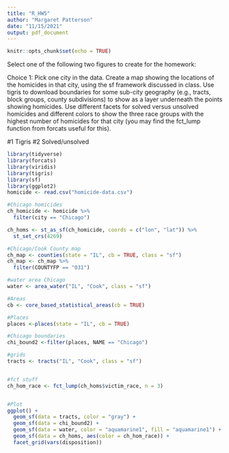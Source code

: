 ```yaml
---
title: "R_HW5"
author: "Margaret Patterson"
date: "11/15/2021"
output: pdf_document
---
```


```r
knitr::opts_chunk$set(echo = TRUE)
```

Select one of the following two figures to create for the homework:

Choice 1: Pick one city in the data. Create a map showing the locations of the homicides in that city, using the sf framework discussed in class. Use tigris to download boundaries for some sub-city geography (e.g., tracts, block groups, county subdivisions) to show as a layer underneath the points showing homicides. Use different facets for solved versus unsolved homicides and different colors to show the three race groups with the highest number of homicides for that city (you may find the fct_lump function from forcats useful for this).

#1 Tigris
#2 Solved/unsolved

```r
library(tidyverse)
library(forcats)
library(viridis)
library(tigris)
library(sf)
library(ggplot2)
homicide <- read.csv("homicide-data.csv")

#Chicago homicides
ch_homicide <- homicide %>%
  filter(city == "Chicago")

ch_homs <- st_as_sf(ch_homicide, coords = c("lon", "lat")) %>%
  st_set_crs(4269)

#Chicago/Cook County map
ch_map <- counties(state = "IL", cb = TRUE, class = "sf") 
ch_map <- ch_map %>%
  filter(COUNTYFP == "031")

#water area Chicago
water <- area_water("IL", "Cook", class = "sf")

#Areas
cb <- core_based_statistical_areas(cb = TRUE)

#Places
places <-places(state = "IL", cb = TRUE)

#Chicago boundaries
chi_bound2 <-filter(places, NAME == "Chicago")

#grids
tracts <- tracts("IL", "Cook", class = "sf")


#fct stuff
ch_hom_race <- fct_lump(ch_homs$victim_race, n = 3)


#Plot
ggplot() + 
  geom_sf(data = tracts, color = "gray") +
  geom_sf(data = chi_bound2) +
  geom_sf(data = water, color = "aquamarine1", fill = "aquamarine1") +
  geom_sf(data = ch_homs, aes(color = ch_hom_race)) + 
  facet_grid(vars(disposition))


```

